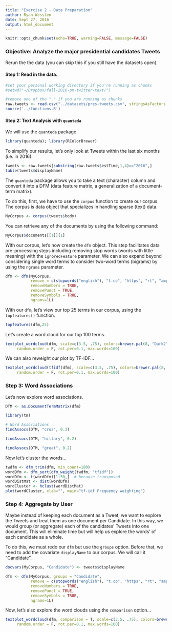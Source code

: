 ```yaml
---
title: "Exercise 2 - Data Preparation"
author: Ryan Wesslen
date: Sept 27, 2016
output: html_document
---
```


```r
knitr::opts_chunk$set(echo=TRUE, warning=FALSE, message=FALSE)
```

### Objective: Analyze the major presidential candidates Tweets

Rerun the the data (you can skip this if you still have the datasets open).

#### Step 1: Read in the data. 

```r
#set your personal working directory if you're running as chunks
#setwd("~/Dropbox/fall-2016-pm-twitter-text/")

#remove one of the "." if you are running as chunks
raw.tweets <- read.csv("../datasets/pres-tweets.csv", stringsAsFactors = F)
source('../functions.R')
```

#### Step 2: Text Analysis with `quanteda`

We will use the `quanteda` package 

```r
library(quanteda); library(RColorBrewer)
```

To simplify our results, let's only look at Tweets within the last six months (i.e. in 2016).

```r
tweets <- raw.tweets[substring(raw.tweets$estTime,1,4)=="2016",]
table(tweets$displayName)
```

The `quanteda` package allows you to take a text (character) column and convert it into a DFM (data feature matrix, a generalization of a document-term matrix).

To do this, first, we have to use the `corpus` function to create our corpus. The corpus is data object that specializes in handling sparse (text) data.

```r
MyCorpus <- corpus(tweets$body)
```

You can retrieve any of the documents by using the following command:

```r
MyCorpus$documents[[1]][1]
```

With our corpus, let's now create the `dfm` object. This step facilitates data pre-processing steps including removing stop words (words with little meaning) with the `ignoredFeature` parameter. We can also expand beyond considering single word terms to consider two-word terms (bigrams) by using the `ngrams` parameter.

```r
dfm <- dfm(MyCorpus, 
           remove = c(stopwords("english"), "t.co", "https", "rt", "amp", "http", "t.c", "can", "u"),
           removeNumbers = TRUE, 
           removePunct = TRUE,
           removeSymbols = TRUE,
           ngrams=1L)
```

With our `dfm`, let's view our top 25 terms in our corpus, using the `topfeatures()` function. 

```r
topfeatures(dfm,25)
```

Let's create a word cloud for our top 100 terms.

```r
textplot_wordcloud(dfm, scale=c(3.5, .75), colors=brewer.pal(8, "Dark2"), 
     random.order = F, rot.per=0.1, max.words=100)
```

We can also reweight our plot by TF-IDF...

```r
textplot_wordcloud(tfidf(dfm), scale=c(3.5, .75), colors=brewer.pal(8, "Dark2"), 
     random.order = F, rot.per=0.1, max.words=100)
```


### Step 3: Word Associations

Let's now explore word associations.

```r
DTM <- as.DocumentTermMatrix(dfm)

library(tm)

# Word Associations
findAssocs(DTM, "cruz", 0.3)

findAssocs(DTM, "hillary", 0.2)

findAssocs(DTM, "great", 0.2)
```

Now let's cluster the words...

```r
twdfm <- dfm_trim(dfm, min_count=180)
wordDfm <- dfm_sort(dfm_weight(twdfm, "tfidf"))
wordDfm <- t(wordDfm)[1:50,]  # because transposed
wordDistMat <- dist(wordDfm)
wordCluster <- hclust(wordDistMat)
plot(wordCluster, xlab="", main="tf-idf Frequency weighting")
```

### Step 4: Aggregate by User

Maybe instead of keeping each document as a Tweet, we want to explore the Tweets and treat them as one document per Candidate. In this way, we would group (or aggregate) each of the candidates' Tweets into one document. This will eliminate time but will help us explore the words' of each candidate as a whole.

To do this, we must redo our `dfm` but use the `groups` option. Before that, we need to add the covariate `displayName` to our corpus. We will call it "Candidate".

```r
docvars(MyCorpus, "Candidate") <- tweets$displayName

dfm <- dfm(MyCorpus, groups = "Candidate",
           remove = c(stopwords("english"), "t.co", "https", "rt", "amp", "http", "t.c", "can", "u"),
           removeNumbers = TRUE, 
           removePunct = TRUE,
           removeSymbols = TRUE,
           ngrams=1L)
```

Now, let's also explore the word clouds using the `comparison` option...

```r
textplot_wordcloud(dfm, comparison = T, scale=c(3.5, .75), colors=brewer.pal(8, "Dark2"), 
     random.order = F, rot.per=0.1, max.words=100)
```

